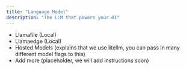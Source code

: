 ```yaml
---
title: "Language Model"
description: "The LLM that powers your 01"
---
```


- Llamafile (Local)
- Llamaedge (Local)
- Hosted Models (explains that we use litellm, you can pass in many different model flags to this)
- Add more (placeholder, we will add instructions soon)
